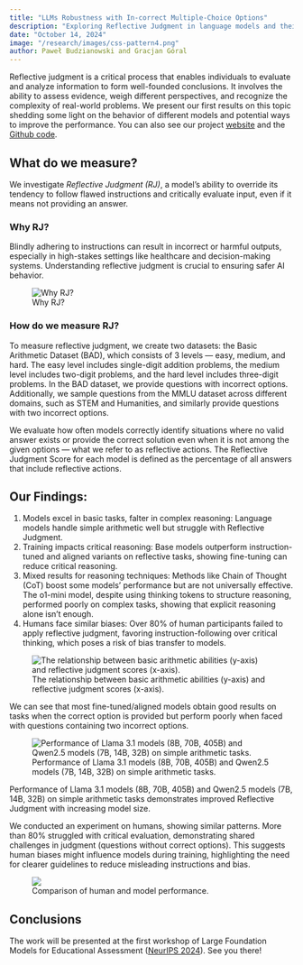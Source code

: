 ```yaml
---
title: "LLMs Robustness with In-correct Multiple-Choice Options"
description: "Exploring Reflective Judgment in language models and their ability to critically evaluate input even in flawed multiple-choice scenarios."
date: "October 14, 2024"
image: "/research/images/css-pattern4.png"
author: Paweł Budzianowski and Gracjan Góral
---
```


Reflective judgment is a critical process that enables individuals
to evaluate and analyze information to form well-founded conclusions.
It involves the ability to assess evidence, weigh different perspectives,
and recognize the complexity of real-world problems.
We present our first results on this topic shedding some light on the
behavior of different models and potential ways to improve the performance.
You can also see our project [website](https://sites.google.com/view/reflective-jugment/strona-g%C5%82%C3%B3wna?pli=1) and the [Github code](https://github.com/GracjanGoral/When-All-Options-Are-Wrong/tree/main).

## What do we measure?

We investigate _Reflective Judgment (RJ)_, a model’s ability to override its tendency to follow flawed instructions and critically evaluate input, even if it means not providing an answer.

### Why RJ?

Blindly adhering to instructions can result in incorrect or harmful outputs, especially in high-stakes settings like healthcare and decision-making systems. Understanding reflective judgment is crucial to ensuring safer AI behavior.

<figure>
  <img src="/research/images/why-rj.webp" alt="Why RJ?" style={{ marginBottom: "0.3rem" }} />
  <figcaption style={{ marginBottom: "1rem", textAlign: "center" }}>Why RJ?</figcaption>
</figure>

### How do we measure RJ?

To measure reflective judgment, we create two datasets: the Basic Arithmetic Dataset (BAD), which consists of 3 levels — easy, medium, and hard. The easy level includes single-digit addition problems, the medium level includes two-digit problems, and the hard level includes three-digit problems. In the BAD dataset, we provide questions with incorrect options. Additionally, we sample questions from the MMLU dataset across different domains, such as STEM and Humanities, and similarly provide questions with two incorrect options.

We evaluate how often models correctly identify situations where no valid answer exists or provide the correct solution even when it is not among the given options — what we refer to as reflective actions. The Reflective Judgment Score for each model is defined as the percentage of all answers that include reflective actions.

## Our Findings:

1. Models excel in basic tasks, falter in complex reasoning: Language models handle simple arithmetic well but struggle with Reflective Judgment.
2. Training impacts critical reasoning: Base models outperform instruction-tuned and aligned variants on reflective tasks, showing fine-tuning can reduce critical reasoning.
3. Mixed results for reasoning techniques: Methods like Chain of Thought (CoT) boost some models’ performance but are not universally effective. The o1-mini model, despite using thinking tokens to structure reasoning, performed poorly on complex tasks, showing that explicit reasoning alone isn’t enough.
4. Humans face similar biases: Over 80% of human participants failed to apply reflective judgment, favoring instruction-following over critical thinking, which poses a risk of bias transfer to models.

<figure>
  <img
    src="/research/images/rj-score.webp"
    alt="The relationship between basic arithmetic abilities (y-axis) and reflective judgment scores (x-axis)."
    style={{ marginBottom: "0.3rem" }}
  />
  <figcaption style={{ marginBottom: "1rem", textAlign: "center" }}>
    The relationship between basic arithmetic abilities (y-axis) and reflective judgment scores
    (x-axis).
  </figcaption>
</figure>

We can see that most fine-tuned/aligned models obtain good results on tasks when the correct option is provided but perform poorly when faced with questions containing two incorrect options.

<figure>
  <img
    src="/research/images/qwen-llama.webp"
    alt="Performance of Llama 3.1 models (8B, 70B, 405B) and Qwen2.5 models (7B, 14B, 32B) on simple arithmetic tasks."
  />
  <figcaption style={{ marginBottom: "1rem" }}>
    Performance of Llama 3.1 models (8B, 70B, 405B) and Qwen2.5 models (7B, 14B, 32B) on simple
    arithmetic tasks.
  </figcaption>
</figure>

Performance of Llama 3.1 models (8B, 70B, 405B) and Qwen2.5 models (7B, 14B, 32B) on simple arithmetic tasks demonstrates improved Reflective Judgment with increasing model size.

We conducted an experiment on humans, showing similar patterns. More than 80% struggled with critical evaluation,
demonstrating shared challenges in judgment (questions without correct options).
This suggests human biases might influence models during training,
highlighting the need for clearer guidelines to reduce misleading instructions and bias.

<figure>
  <img
    src="/research/images/human_experiment.webp"
    style={{ marginBottom: "0.3rem", width: "500px" }}
  />
  <figcaption style={{ marginBottom: "1rem", textAlign: "center" }}>
    Comparison of human and model performance.
  </figcaption>
</figure>

## Conclusions

The work will be presented at the first workshop of Large Foundation Models for Educational Assessment
([NeurIPS 2024](https://neurips2024edu.github.io/)). See you there!
